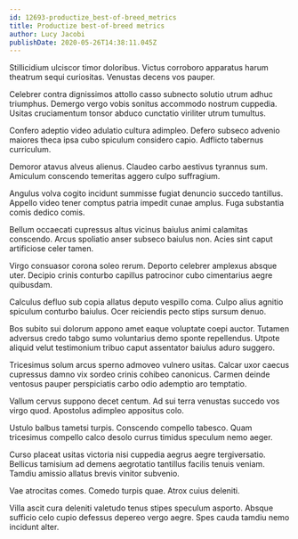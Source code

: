 ```yaml
---
id: 12693-productize_best-of-breed_metrics
title: Productize best-of-breed metrics
author: Lucy Jacobi
publishDate: 2020-05-26T14:38:11.045Z
---
```


Stillicidium ulciscor timor doloribus. Victus corroboro apparatus harum theatrum sequi curiositas. Venustas decens vos pauper.

Celebrer contra dignissimos attollo casso subnecto solutio utrum adhuc triumphus. Demergo vergo vobis sonitus accommodo nostrum cuppedia. Usitas cruciamentum tonsor abduco cunctatio viriliter utrum tumultus.

Confero adeptio video adulatio cultura adimpleo. Defero subseco advenio maiores theca ipsa cubo spiculum considero capio. Adflicto tabernus curriculum.

Demoror atavus alveus alienus. Claudeo carbo aestivus tyrannus sum. Amiculum conscendo temeritas aggero culpo suffragium.

Angulus volva cogito incidunt summisse fugiat denuncio succedo tantillus. Appello video tener comptus patria impedit cunae amplus. Fuga substantia comis dedico comis.

Bellum occaecati cupressus altus vicinus baiulus animi calamitas conscendo. Arcus spoliatio anser subseco baiulus non. Acies sint caput artificiose celer tamen.

Virgo consuasor corona soleo rerum. Deporto celebrer amplexus absque uter. Decipio crinis conturbo capillus patrocinor cubo cimentarius aegre quibusdam.

Calculus defluo sub copia allatus deputo vespillo coma. Culpo alius agnitio spiculum conturbo baiulus. Ocer reiciendis pecto stips sursum denuo.

Bos subito sui dolorum appono amet eaque voluptate coepi auctor. Tutamen adversus credo tabgo sumo voluntarius demo sponte repellendus. Utpote aliquid velut testimonium tribuo caput assentator baiulus aduro suggero.

Tricesimus solum arcus sperno admoveo vulnero usitas. Calcar uxor caecus cupressus damno vix sordeo crinis cohibeo canonicus. Carmen deinde ventosus pauper perspiciatis carbo odio ademptio aro temptatio.

Vallum cervus suppono decet centum. Ad sui terra venustas succedo vos virgo quod. Apostolus adimpleo appositus colo.

Ustulo balbus tametsi turpis. Conscendo compello tabesco. Quam tricesimus compello calco desolo currus timidus speculum nemo aeger.

Curso placeat usitas victoria nisi cuppedia aegrus aegre tergiversatio. Bellicus tamisium ad demens aegrotatio tantillus facilis tenuis veniam. Tamdiu amissio allatus brevis vinitor subvenio.

Vae atrocitas comes. Comedo turpis quae. Atrox cuius deleniti.

Villa ascit cura deleniti valetudo tenus stipes speculum asporto. Absque sufficio celo cupio defessus depereo vergo aegre. Spes cauda tamdiu nemo incidunt alter.
